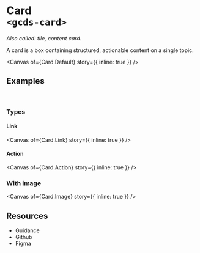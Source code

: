 
<Meta of={Card} name="Overview" />

# Card<br/>`<gcds-card>`

_Also called: tile, content card._

A card is a box containing structured, actionable content on a single topic.

<Canvas
  of={Card.Default}
  story={{ inline: true }}
/>

## Examples
<br/>

### Types

#### Link

<Canvas
  of={Card.Link}
  story={{ inline: true }}
/>

#### Action

<Canvas
  of={Card.Action}
  story={{ inline: true }}
/>

### With image

<Canvas
  of={Card.Image}
  story={{ inline: true }}
/>

## Resources

<ul>
  <li>
    <gcds-button type="link" button-style="text-only" href="https://design-system.alpha.canada.ca/en/components/card/" target="_blank">Guidance</gcds-button>
  </li>
  <li>
    <gcds-button type="link" button-style="text-only" href="https://github.com/cds-snc/gcds-components/tree/main/packages/web/src/components/gcds-card" target="_blank">Github</gcds-button>
  </li>
  <li>
    <gcds-button type="link" button-style="text-only" href="https://www.figma.com/file/mh2maMG2NBtk41k1O1UGHV/Canadian-Digital-Service%E2%80%A8---GC-Design-System?type=design&node-id=5757-12701&mode=design&t=6AQy5Cmm6YcqHAJm-0" target="_blank">Figma</gcds-button>
  </li>
</ul>
